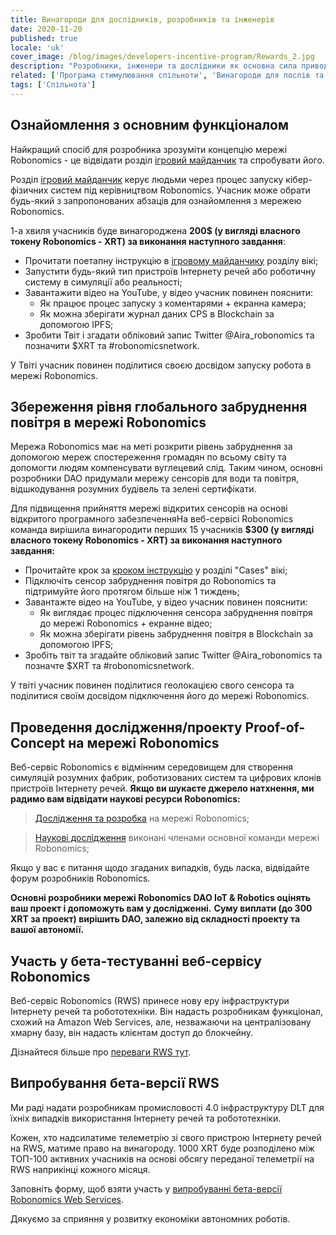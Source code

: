 ```yaml
---
title: Винагороди для дослідників, розробників та інженерів
date: 2020-11-20
published: true
locale: 'uk'
cover_image: /blog/images/developers-incentive-program/Rewards_2.jpg
description: "Розробники, інженери та дослідники як основна сила приводу в робототехнічній галузі отримують винагороди за діяльність у галузі досліджень та розробки на основі мережі Robonomics. Основні розробники Robonomics DAO виділили 5000 XRT для стимулювання спільноти."
related: ['Програма стимулювання спільноти', 'Винагороди для послів та впливових осіб']
tags: ['Спільнота']
---
```


## Ознайомлення з основним функціоналом

Найкращий спосіб для розробника зрозуміти концепцію мережі Robonomics - це відвідати розділ [ігровий майданчик](https://wiki.robonomics.network/docs/create-account-in-dapp/) та спробувати його.

Розділ [ігровий майданчик](https://wiki.robonomics.network/docs/create-account-in-dapp/) керує людьми через процес запуску кібер-фізичних систем під керівництвом Robonomics. Учасник може обрати будь-який з запропонованих абзаців для ознайомлення з мережею Robonomics.

1-а хвиля учасників буде винагороджена **200$ (у вигляді власного токену Robonomics - XRT) за виконання наступного завдання**:

* Прочитати поетапну інструкцію в [ігровому майданчику](https://wiki.robonomics.network/docs/create-account-in-dapp/) розділу вікі;
* Запустити будь-який тип пристроїв Інтернету речей або роботичну систему в симуляції або реальності;
* Завантажити відео на YouTube, у відео учасник повинен пояснити:
    * Як працює процес запуску з коментарями + екранна камера;
    * Як можна зберігати журнал даних CPS в Blockchain за допомогою IPFS;
* Зробити Твіт і згадати обліковий запис Twitter @Aira_robonomics та позначити $XRT та #robonomicsnetwork.

У Твіті учасник повинен поділитися своєю досвідом запуску робота в мережі Robonomics.

## Збереження рівня глобального забруднення повітря в мережі Robonomics

Мережа Robonomics має на меті розкрити рівень забруднення за допомогою мереж спостереження громадян по всьому світу та допомогти людям компенсувати вуглецевий слід. Таким чином, основні розробники DAO придумали мережу сенсорів для води та повітря, відшкодування розумних будівель та зелені сертифікати.

Для підвищення прийняття мережі відкритих сенсорів на основі відкритого програмного забезпеченняНа веб-сервісі Robonomics команда вирішила винагородити перших 15 учасників **$300 (у вигляді власного токену Robonomics - XRT) за виконання наступного завдання:**

* Прочитайте крок за [кроком інструкцію](https://wiki.robonomics.network/docs/connect-sensor-to-robonomics/) у розділі "Cases" вікі;
* Підключіть сенсор забруднення повітря до Robonomics та підтримуйте його протягом більше ніж 1 тиждень;
* Завантажте відео на YouTube, у відео учасник повинен пояснити:
   * Як виглядає процес підключення сенсора забруднення повітря до мережі Robonomics + екранне відео;
   * Як можна зберігати рівень забруднення повітря в Blockchain за допомогою IPFS;
* Зробіть твіт та згадайте обліковий запис Twitter @Aira_robonomics та позначте $XRT та #robonomicsnetwork.

У твіті учасник повинен поділитися геолокацією свого сенсора та поділитися своїм досвідом підключення його до мережі Robonomics.

## Проведення дослідження/проекту Proof-of-Concept на мережі Robonomics

Веб-сервіс Robonomics є відмінним середовищем для створення симуляцій розумних фабрик, роботизованих систем та цифрових клонів пристроїв Інтернету речей.
**Якщо ви шукаєте джерело натхнення, ми радимо вам відвідати наукові ресурси Robonomics:**

> [Дослідження та розробка](https://wiki.robonomics.network/docs/r-and-d-based-on-robonomics-network/) на мережі Robonomics;

> [Наукові дослідження](https://robonomics.network/community#science) виконані членами основної команди мережі Robonomics;

Якщо у вас є питання щодо згаданих випадків, будь ласка, відвідайте форум розробників Robonomics.

**Основні розробники мережі Robonomics DAO IoT & Robotics оцінять ваш проект і допоможуть вам у дослідженні.**
**Суму виплати (до 300 XRT за проект) вирішить DAO, залежно від складності проекту та вашої автономії.**

## Участь у бета-тестуванні веб-сервісу Robonomics

Веб-сервіс Robonomics (RWS) принесе нову еру інфраструктури Інтернету речей та робототехніки.
Він надасть розробникам функціонал, схожий на Amazon Web Services, але, незважаючи на централізовану хмарну базу, він надасть клієнтам доступ до блокчейну.

Дізнайтеся більше про [переваги RWS тут](https://blog.aira.life/robonomics-web-services-and-rws-token-intro-d730ab50ad42?source=collection_home---4------2-----------------------).

## Випробування бета-версії RWS

Ми раді надати розробникам промисловості 4.0 інфраструктуру DLT для їхніх випадків використання Інтернету речей та робототехніки.

Кожен, хто надсилатиме телеметрію зі свого пристрою Інтернету речей на RWS, матиме право на винагороду.
1000 XRT буде розподілено між ТОП-100 активних учасників на основі обсягу переданої телеметрії на RWS наприкінці кожного місяця.

Заповніть форму, щоб взяти участь у [випробуванні бета-версії Robonomics Web Services](https://share.hsforms.com/1rlIfFL6ZSriaOjtf4NAGPw535vx).

Дякуємо за сприяння у розвитку економіки автономних роботів.